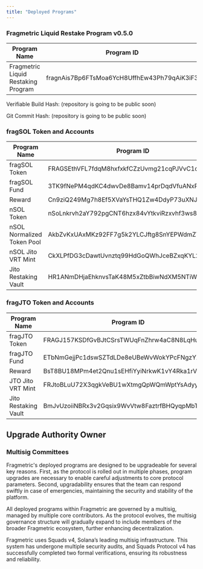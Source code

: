 ```yaml
---
title: "Deployed Programs"
---
```


### Fragmetric Liquid Restake Program v0.5.0

| Program Name                        | Program ID                                  |
| ----------------------------------- | ------------------------------------------- |
| Fragmetric Liquid Restaking Program | fragnAis7Bp6FTsMoa6YcH8UffhEw43Ph79qAiK3iF3 |

<Info>
  Verifiable Build Hash: (repository is going to be public soon)

  Git Commit Hash: (repository is going to be public soon)
</Info>

### fragSOL Token and Accounts

| Program Name               | Program ID                                   |
| -------------------------- | -------------------------------------------- |
| fragSOL Token              | FRAGSEthVFL7fdqM8hxfxkfCZzUvmg21cqPJVvC1qdbo |
| fragSOL Fund               | 3TK9fNePM4qdKC4dwvDe8Bamv14prDqdVfuANxPeiryb |
| Reward                     | Cn9ziQ249Mg7h8Ef5XVaYsTHQ1Zw4DdyP73uXNJKZwAV |
| nSOL Token                 | nSoLnkrvh2aY792pgCNT6hzx84vYtkviRzxvhf3ws8e  |
| nSOL Normalized Token Pool | AkbZvKxUAxMKz92FF7g5k2YLCJftg8SnYEPWdmZTt3mp |
| nSOL Jito VRT Mint         | CkXLPfDG3cDawtUvnztq99HdGoQWhJceBZxqKYL2TUrg |
| Jito Restaking Vault       | HR1ANmDHjaEhknvsTaK48M5xZtbBiwNdXM5NTiWhAb4S |

### fragJTO Token and Accounts

| Program Name         | Program ID                                   |
| -------------------- | -------------------------------------------- |
| fragJTO Token        | FRAGJ157KSDfGvBJtCSrsTWUqFnZhrw4aC8N8LqHuoos |
| fragJTO Fund         | ETbNmGejjPc1dswSZTdLDe8eUBeWvWokYPcFNgzYX9jj |
| Reward               | BsT8BU18MPm4et2Qnu1sEHfiYyiNrkwK1vY4Rka1rVU8 |
| JTO Jito VRT Mint    | FRJtoBLuU72X3qgkVeBU1wXtmgQpWQmWptYsAdyyu3qT |
| Jito Restaking Vault | BmJvUzoiiNBRx3v2Gqsix9WvVtw8FaztrfBHQyqpMbTd |

## Upgrade Authority Owner

### Multisig Committees

Fragmetric's deployed programs are designed to be upgradeable for several key reasons. First, as the protocol is rolled out in multiple phases, program upgrades are necessary to enable careful adjustments to core protocol parameters. Second, upgradability ensures that the team can respond swiftly in case of emergencies, maintaining the security and stability of the platform.

All deployed programs within Fragmetric are governed by a multisig, managed by multiple core contributors. As the protocol evolves, the multisig governance structure will gradually expand to include members of the broader Fragmetric ecosystem, further enhancing decentralization.

Fragmetric uses Squads v4, Solana’s leading multisig infrastructure. This system has undergone multiple security audits, and Squads Protocol v4 has successfully completed two formal verifications, ensuring its robustness and reliability.